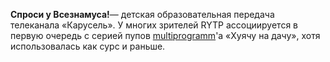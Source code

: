 '''Спроси у Всезнамуса! '''— детская образовательная передача телеканала «Карусель». У многих зрителей RYTP ассоциируется в первую очередь с серией пупов [[multiprogramm]]'а «Хуячу на дачу», хотя использовалась как сурс и раньше.